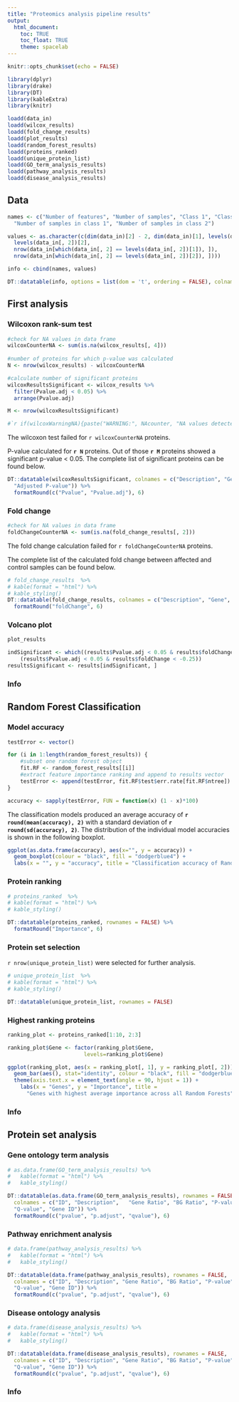 ---
title: "Proteomics analysis pipeline results"
output:
  html_document:
    toc: TRUE
    toc_float: TRUE
    theme: spacelab
---

```{r setup, include=FALSE}
knitr::opts_chunk$set(echo = FALSE)
```

```{r, warning=FALSE, message=FALSE}
library(dplyr)
library(drake)
library(DT)
library(kableExtra)
library(knitr)
```
  
```{r load targets}
loadd(data_in)
loadd(wilcox_results)
loadd(fold_change_results)
loadd(plot_results)
loadd(random_forest_results)
loadd(proteins_ranked)
loadd(unique_protein_list)
loadd(GO_term_analysis_results)
loadd(pathway_analysis_results)
loadd(disease_analysis_results)
```

## Data

```{r data info display}
names <- c("Number of features", "Number of samples", "Class 1", "Class 2",
  "Number of samples in class 1", "Number of samples in class 2")

values <- as.character(c(dim(data_in)[2] - 2, dim(data_in)[1], levels(data_in[, 2])[1], 
  levels(data_in[, 2])[2],
  nrow(data_in[which(data_in[, 2] == levels(data_in[, 2])[1]), ]),
  nrow(data_in[which(data_in[, 2] == levels(data_in[, 2])[2]), ])))

info <- cbind(names, values)

DT::datatable(info, options = list(dom = 't', ordering = FALSE), colnames = rep("", ncol(info)), )
```

## First analysis {.tabset}

### Wilcoxon rank-sum test

```{r wilcoxon results NA check}

#check for NA values in data frame
wilcoxCounterNA <- sum(is.na(wilcox_results[, 4]))
  
#number of proteins for which p-value was calculated
N <- nrow(wilcox_results) - wilcoxCounterNA

#calculate number of significant proteins
wilcoxResultsSignificant <- wilcox_results %>% 
  filter(Pvalue.adj < 0.05) %>% 
  arrange(Pvalue.adj)

M <- nrow(wilcoxResultsSignificant)

#`r if(wilcoxWarningNA){paste("WARNING:", NAcounter, "NA values detected.", sep = " "}`
```

The wilcoxon test failed for `r wilcoxCounterNA` proteins. 

P-value calculated for **`r N`** proteins. Out of those **`r M`** proteins showed a significant p-value < 0.05. The complete list of significant proteins can be found below.

```{r wilcoxon results table DT}
DT::datatable(wilcoxResultsSignificant, colnames = c("Description", "Gene", "P-value", 
  "Adjusted P-value")) %>% 
  formatRound(c("Pvalue", "Pvalue.adj"), 6)
```

### Fold change 

```{r fold change results NA check}
#check for NA values in data frame
foldChangeCounterNA <- sum(is.na(fold_change_results[, 2]))
```

The fold change calculation failed for `r foldChangeCounterNA` proteins. 

The complete list of the calculated fold change between affected and control samples can be found below.

```{r fold change results table}
# fold_change_results  %>%
# kable(format = "html") %>%
# kable_styling()
DT::datatable(fold_change_results, colnames = c("Description", "Gene", "Fold change")) %>% 
  formatRound("foldChange", 6)
```

### Volcano plot
```{r volcano plot}
plot_results
```

```{r volcano plot marked proteins, eval = FALSE}
indSignificant <- which((results$Pvalue.adj < 0.05 & results$foldChange > 0.25) |
    (results$Pvalue.adj < 0.05 & results$foldChange < -0.25))
resultsSignificant <- results[indSignificant, ]
```

### Info

## Random Forest Classification {.tabset}

### Model accuracy

```{r random forest accuracy}
testError <- vector()

for (i in 1:length(random_forest_results)) {
    #subset one random forest object
    fit.RF <- random_forest_results[[i]]
    #extract feature importance ranking and append to results vector
    testError <- append(testError, fit.RF$test$err.rate[fit.RF$ntree])
}

accuracy <- sapply(testError, FUN = function(x) (1 - x)*100)
```

The classification models produced an average accuracy of **`r round(mean(accuracy), 2)`** with a standard deviation of **`r round(sd(accuracy), 2)`**. The distribution of the individual model accuracies is shown in the following boxplot.

```{r random forest accuracy plot}
ggplot(as.data.frame(accuracy), aes(x="", y = accuracy)) + 
  geom_boxplot(colour = "black", fill = "dodgerblue4") +
  labs(x = "", y = "accuracy", title = "Classification accuracy of Random Forest models")
```

### Protein ranking

```{r proteins ranked table}
# proteins_ranked  %>%
# kable(format = "html") %>%
# kable_styling()

DT::datatable(proteins_ranked, rownames = FALSE) %>% 
  formatRound("Importance", 6)
```


### Protein set selection

`r nrow(unique_protein_list)` were selected for further analysis.

```{r proteins selected importance table}
# unique_protein_list  %>%
# kable(format = "html") %>%
# kable_styling()

DT::datatable(unique_protein_list, rownames = FALSE)
```

### Highest ranking proteins

```{r proteins selected importance plot}
ranking_plot <- proteins_ranked[1:10, 2:3]

ranking_plot$Gene <- factor(ranking_plot$Gene,
                        levels=ranking_plot$Gene)

ggplot(ranking_plot, aes(x = ranking_plot[, 1], y = ranking_plot[, 2])) +
  geom_bar(aes(), stat="identity", colour = "black", fill = "dodgerblue4") +
  theme(axis.text.x = element_text(angle = 90, hjust = 1)) +
    labs(x = "Genes", y = "Importance", title = 
      "Genes with highest average importance across all Random Forests")
```
### Info 

## Protein set analysis {.tabset}

### Gene ontology term analysis
  
```{r GO term analysis}
# as.data.frame(GO_term_analysis_results) %>%
#   kable(format = "html") %>%
#   kable_styling()

DT::datatable(as.data.frame(GO_term_analysis_results), rownames = FALSE, 
  colnames = c("ID", "Description",   "Gene Ratio", "BG Ratio", "P-value", "Adjusted P-value", 
  "Q-value", "Gene ID")) %>% 
  formatRound(c("pvalue", "p.adjust", "qvalue"), 6)
```


### Pathway enrichment analysis
  
```{r pathway enrichment analysis}
# data.frame(pathway_analysis_results) %>%
#   kable(format = "html") %>%
#   kable_styling()

DT::datatable(data.frame(pathway_analysis_results), rownames = FALSE, 
  colnames = c("ID", "Description", "Gene Ratio", "BG Ratio", "P-value", "Adjusted P-value", 
  "Q-value", "Gene ID")) %>% 
  formatRound(c("pvalue", "p.adjust", "qvalue"), 6)
```


### Disease ontology analysis 
  
```{r disease analysis}
# data.frame(disease_analysis_results) %>%
#   kable(format = "html") %>%
#   kable_styling()

DT::datatable(data.frame(disease_analysis_results), rownames = FALSE, 
  colnames = c("ID", "Description", "Gene Ratio", "BG Ratio", "P-value", "Adjusted P-value", 
  "Q-value", "Gene ID")) %>% 
  formatRound(c("pvalue", "p.adjust", "qvalue"), 6)
```

### Info
